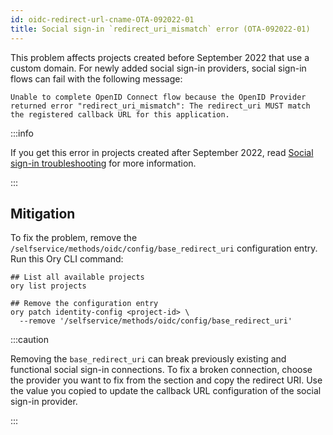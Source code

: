 ```yaml
---
id: oidc-redirect-url-cname-OTA-092022-01
title: Social sign-in `redirect_uri_mismatch` error (OTA-092022-01)
---
```


This problem affects projects created before September 2022 that use a custom domain. For newly added social sign-in providers,
social sign-in flows can fail with the following message:

```text
Unable to complete OpenID Connect flow because the OpenID Provider returned error "redirect_uri_mismatch": The redirect_uri MUST match the registered callback URL for this application.
```

:::info

If you get this error in projects created after September 2022, read [Social sign-in troubleshooting](./25_social-sign-in.mdx) for
more information.

:::

## Mitigation

To fix the problem, remove the `/selfservice/methods/oidc/config/base_redirect_uri` configuration entry. Run this Ory CLI command:

```shell
## List all available projects
ory list projects

## Remove the configuration entry
ory patch identity-config <project-id> \
  --remove '/selfservice/methods/oidc/config/base_redirect_uri'
```

:::caution

Removing the `base_redirect_uri` can break previously existing and functional social sign-in connections. To fix a broken
connection, choose the provider you want to fix from the <ConsoleLink route="project.socialSignIn" /> section and copy the
redirect URI. Use the value you copied to update the callback URL configuration of the social sign-in provider.

:::
